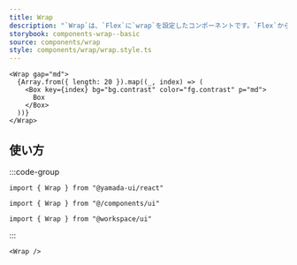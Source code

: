 ```yaml
---
title: Wrap
description: "`Wrap`は、`Flex`に`wrap`を設定したコンポーネントです。`Flex`から便利なスタイルのショートハンドを継承しています。"
storybook: components-wrap--basic
source: components/wrap
style: components/wrap/wrap.style.ts
---
```


```tsx preview
<Wrap gap="md">
  {Array.from({ length: 20 }).map((_, index) => (
    <Box key={index} bg="bg.contrast" color="fg.contrast" p="md">
      Box
    </Box>
  ))}
</Wrap>
```

## 使い方

:::code-group

```tsx [package]
import { Wrap } from "@yamada-ui/react"
```

```tsx [alias]
import { Wrap } from "@/components/ui"
```

```tsx [monorepo]
import { Wrap } from "@workspace/ui"
```

:::

```tsx
<Wrap />
```
